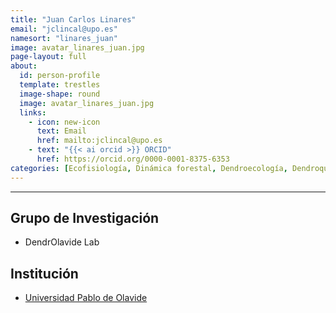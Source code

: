 ```yaml
---
title: "Juan Carlos Linares"
email: "jclincal@upo.es"  
namesort: "linares_juan"
image: avatar_linares_juan.jpg
page-layout: full
about: 
  id: person-profile
  template: trestles
  image-shape: round
  image: avatar_linares_juan.jpg
  links:
    - icon: new-icon
      text: Email
      href: mailto:jclincal@upo.es
    - text: "{{< ai orcid >}} ORCID"
      href: https://orcid.org/0000-0001-8375-6353
categories: [Ecofisiología, Dinámica forestal, Dendroecología, Dendroquímica, Genética]
---
```

 
<hr>

:::{#person-profile}

## Grupo de Investigación
- DendrOlavide Lab

## Institución
- [Universidad Pablo de Olavide](https://www.upo.es/)

:::
